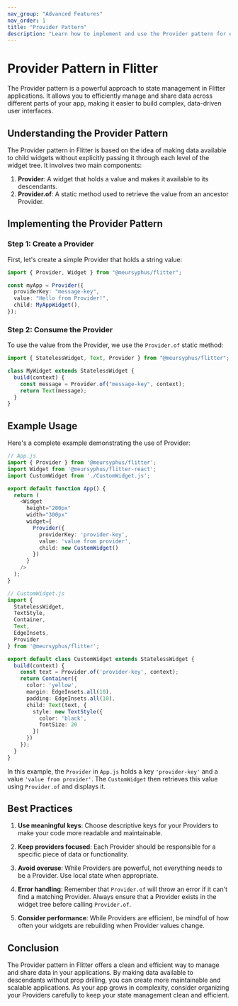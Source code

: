 ```yaml
---
nav_group: "Advanced Features"
nav_order: 1
title: "Provider Pattern"
description: "Learn how to implement and use the Provider pattern for efficient state management in Flitter"
---
```


# Provider Pattern in Flitter

The Provider pattern is a powerful approach to state management in Flitter applications. It allows you to efficiently manage and share data across different parts of your app, making it easier to build complex, data-driven user interfaces.

## Understanding the Provider Pattern

The Provider pattern in Flitter is based on the idea of making data available to child widgets without explicitly passing it through each level of the widget tree. It involves two main components:

1. **Provider**: A widget that holds a value and makes it available to its descendants.
2. **Provider.of**: A static method used to retrieve the value from an ancestor Provider.

## Implementing the Provider Pattern

### Step 1: Create a Provider

First, let's create a simple Provider that holds a string value:

```typescript
import { Provider, Widget } from "@meursyphus/flitter";

const myApp = Provider({
  providerKey: "message-key",
  value: "Hello from Provider!",
  child: MyAppWidget(),
});
```

### Step 2: Consume the Provider

To use the value from the Provider, we use the `Provider.of` static method:

```typescript
import { StatelessWidget, Text, Provider } from "@meursyphus/flitter";

class MyWidget extends StatelessWidget {
  build(context) {
    const message = Provider.of("message-key", context);
    return Text(message);
  }
}
```

## Example Usage

Here's a complete example demonstrating the use of Provider:

```typescript
// App.js
import { Provider } from '@meursyphus/flitter';
import Widget from '@meursyphus/flitter-react';
import CustomWidget from './CustomWidget.js';

export default function App() {
  return (
    <Widget
      height="200px"
      width="300px"
      widget={
        Provider({
          providerKey: 'provider-key',
          value: 'value from provider',
          child: new CustomWidget()
        })
      }
    />
  );
}

// CustomWidget.js
import {
  StatelessWidget,
  TextStyle,
  Container,
  Text,
  EdgeInsets,
  Provider
} from '@meursyphus/flitter';

export default class CustomWidget extends StatelessWidget {
  build(context) {
    const text = Provider.of('provider-key', context);
    return Container({
      color: 'yellow',
      margin: EdgeInsets.all(10),
      padding: EdgeInsets.all(10),
      child: Text(text, {
        style: new TextStyle({
          color: 'black',
          fontSize: 20
        })
      })
    });
  }
}
```

In this example, the `Provider` in `App.js` holds a key `'provider-key'` and a value `'value from provider'`. The `CustomWidget` then retrieves this value using `Provider.of` and displays it.

## Best Practices

1. **Use meaningful keys**: Choose descriptive keys for your Providers to make your code more readable and maintainable.

2. **Keep providers focused**: Each Provider should be responsible for a specific piece of data or functionality.

3. **Avoid overuse**: While Providers are powerful, not everything needs to be a Provider. Use local state when appropriate.

4. **Error handling**: Remember that `Provider.of` will throw an error if it can't find a matching Provider. Always ensure that a Provider exists in the widget tree before calling `Provider.of`.

5. **Consider performance**: While Providers are efficient, be mindful of how often your widgets are rebuilding when Provider values change.

## Conclusion

The Provider pattern in Flitter offers a clean and efficient way to manage and share data in your applications. By making data available to descendants without prop drilling, you can create more maintainable and scalable applications. As your app grows in complexity, consider organizing your Providers carefully to keep your state management clean and efficient.
